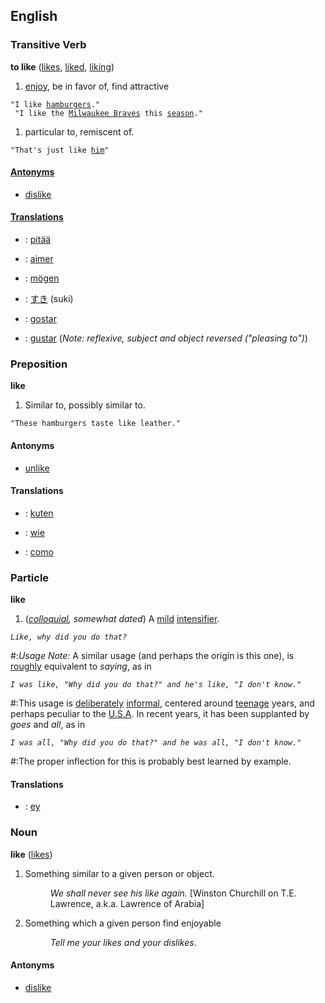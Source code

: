 ==English==
===Transitive Verb===
'''to like''' ([[likes]], [[liked]], [[liking]])

# [[enjoy]], be in favor of, find attractive
 "I like [[hamburger]]s."<br>
 "I like the [[w:Milwaukee Braves|Milwaukee Braves]] this [[season]]."
# particular to, remiscent of.
 "That's just like [[him]]"

====[[Antonym]]s====
*[[dislike]]

====[[Translation]]s====
* {{fi}}: [[:fi:pitää|pitää]]
* {{fr}}: [[:fr:aimer|aimer]]
* {{de}}: [[:de:mögen|mögen]]
* {{ja}}: [[すき]] (suki)
* {{pt}}: [[:pt:gostar|gostar]]
* {{es}}: [[:es:gustar|gustar]] (''Note: reflexive, subject and object reversed ("pleasing to")'')

===Preposition===
'''like'''

# Similar to, possibly similar to.
 "These hamburgers taste like leather."

====Antonyms====
*[[unlike]]

====Translations====
*{{fi}}: [[:fi:kuten|kuten]]
*{{de}}: [[:de:wie|wie]]
*{{es}}: [[:es:como|como]]

===Particle===
'''like'''

# (''[[colloquial]], somewhat dated'') A [[mild]] [[w:intensifier|intensifier]].
 ''Like, why did you do that?''
#:''Usage Note:'' A similar usage (and perhaps the origin is this one), is [[rough]]ly equivalent to ''saying'', as in
 ''I was like, "Why did you do that?" and he's like, "I don't know."''
#:This usage is [[deliberate]]ly [[informal]], centered around [[teenage]] years, and perhaps peculiar to the [[w:U.S.A.|U.S.A]].  In recent years, it has been supplanted by ''goes'' and ''all'', as in
 ''I was all, "Why did you do that?" and he was all, "I don't know."''
#:The proper inflection for this is probably best learned by example.

==== Translations ====
* {{de}}: [[ey]]

===Noun===
'''like''' ([[likes]])

# Something similar to a given person or object.
#: ''We shall never see his like again.'' [Winston Churchill on T.E. Lawrence, a.k.a. Lawrence of Arabia]
# Something which a given person find enjoyable
#:''Tell me your likes and your dislikes''.

====Antonyms====
*[[dislike]]